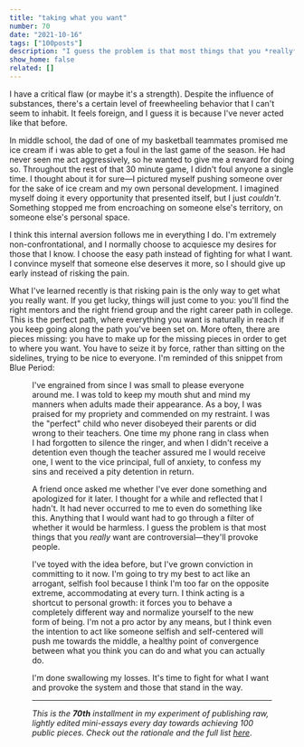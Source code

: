 ```yaml
---
title: "taking what you want"
number: 70
date: "2021-10-16"
tags: ["100posts"]
description: "I guess the problem is that most things that you *really* want are controversial—they'll provoke people."
show_home: false
related: []
---
```



I have a critical flaw (or maybe it's a strength). Despite the influence of substances, there's a certain level of freewheeling behavior that I can't seem to inhabit. It feels foreign, and I guess it is because I've never acted like that before.

In middle school, the dad of one of my basketball teammates promised me ice cream if i was able to get a foul in the last game of the season. He had never seen me act aggressively, so he wanted to give me a reward for doing so. Throughout the rest of that 30 minute game, I didn't foul anyone a single time. I thought about it for sure—I pictured myself pushing someone over for the sake of ice cream and my own personal development. I imagined myself doing it every opportunity that presented itself, but I just _couldn't_. Something stopped me from encroaching on someone else's territory, on someone else's personal space.

I think this internal aversion follows me in everything I do. I'm extremely non-confrontational, and I normally choose to acquiesce my desires for those that I know. I choose the easy path instead of fighting for what I want. I convince myself that someone else deserves it more, so I should give up early instead of risking the pain.

What I've learned recently is that risking pain is the only way to get what you really want. If you get lucky, things will just come to you: you'll find the right mentors and the right friend group and the right career path in college. This is the perfect path, where everything you want is naturally in reach if you keep going along the path you've been set on. More often, there are pieces missing: you have to make up for the missing pieces in order to get to where you want. You have to seize it by force, rather than sitting on the sidelines, trying to be nice to everyone. I'm reminded of this snippet from Blue Period:

<Figure src="../unstoppable-expression/images/blue-period/blue-period-1.png" />

I've engrained from since I was small to please everyone around me. I was told to keep my mouth shut and mind my manners when adults made their appearance. As a boy, I was praised for my propriety and commended on my restraint. I was the "perfect" child who never disobeyed their parents or did wrong to their teachers. One time my phone rang in class when I had forgotten to silence the ringer, and when I didn't receive a detention even though the teacher assured me I would receive one, I went to the vice principal, full of anxiety, to confess my sins and received a pity detention in return.

A friend once asked me whether I've ever done something and apologized for it later. I thought for a while and reflected that I hadn't. It had never occurred to me to even do something like this. Anything that I would want had to go through a filter of whether it would be harmless. I guess the problem is that most things that you _really_ want are controversial—they'll provoke people.

I've toyed with the idea before, but I've grown conviction in committing to it now. I'm going to try my best to act like an arrogant, selfish fool because I think I'm too far on the opposite extreme, accommodating at every turn. I think acting is a shortcut to personal growth: it forces you to behave a completely different way and normalize yourself to the new form of being. I'm not a pro actor by any means, but I think even the intention to act like someone selfish and self-centered will push me towards the middle, a healthy point of convergence between what you think you can do and what you can actually do.

I'm done swallowing my losses. It's time to fight for what I want and provoke the system and those that stand in the way.

---

_This is the **70th** installment in my experiment of publishing raw, lightly edited mini-essays every day towards achieving 100 public pieces. Check out the rationale and the full list [here](/experiments/100posts/)_.
